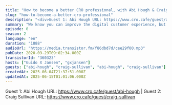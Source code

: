 ```yaml
---
title: "How to become a better CRO professional, with Abi Hough & Craig Sullivan"
slug: "how-to-become-a-better-cro-professional"
description: "<div>Guest 1: Abi Hough URL: https://www.cro.cafe/guest/abi-hough | Guest 2: Craig Sullivan URL: https://www.cro.cafe/guest/craig-sullivan&nbsp;</div>"
summary: "We know you can improve the digital customer experience, but how do you improve yourself? Abi & Craig show to keep learning & developing as a CRO professional"
episode: 0
season: 2
language: "en"
duration: "1888"
audioUrl: "https://media.transistor.fm/f86dbd7d/cee29f00.mp3"
pubDate: 2020-09-29T09:02:34.000Z
transistorId: "360323"
hosts: ["Guido X Jansen", "gxjansen"]
guests: ["abi-hough", "craig-sullivan", "abi-hough", "craig-sullivan"]
createdAt: 2025-06-04T21:37:51.000Z
updatedAt: 2025-06-15T01:01:06.000Z
---
```


Guest 1: Abi Hough URL: https://www.cro.cafe/guest/abi-hough | Guest 2: Craig Sullivan URL: https://www.cro.cafe/guest/craig-sullivan&nbsp;
